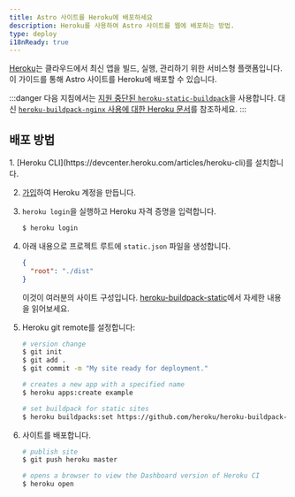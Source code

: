 ```yaml
---
title: Astro 사이트를 Heroku에 배포하세요
description: Heroku를 사용하여 Astro 사이트를 웹에 배포하는 방법.
type: deploy
i18nReady: true
---
```


[Heroku](https://www.heroku.com/)는 클라우드에서 최신 앱을 빌드, 실행, 관리하기 위한 서비스형 플랫폼입니다. 이 가이드를 통해 Astro 사이트를 Heroku에 배포할 수 있습니다.

:::danger
다음 지침에서는 [지원 중단된 `heroku-static-buildpack`](https://github.com/heroku/heroku-buildpack-static#warning-heroku-buildpack-static-is-deprecated)을 사용합니다. 대신 [`heroku-buildpack-nginx` 사용에 대한 Heroku 문서](https://github.com/dokku/heroku-buildpack-nginx)를 참조하세요.
:::

## 배포 방법

<Steps>
1. [Heroku CLI](https://devcenter.heroku.com/articles/heroku-cli)를 설치합니다.

2. [가입](https://signup.heroku.com/)하여 Heroku 계정을 만듭니다.

3. `heroku login`을 실행하고 Heroku 자격 증명을 입력합니다.

   ```bash
   $ heroku login
   ```

4. 아래 내용으로 프로젝트 루트에 `static.json` 파일을 생성합니다.

   ```json title="static.json"
   {
     "root": "./dist"
   }
   ```

   이것이 여러분의 사이트 구성입니다. [heroku-buildpack-static](https://github.com/heroku/heroku-buildpack-static)에서 자세한 내용을 읽어보세요.

5. Heroku git remote를 설정합니다:

   ```bash
   # version change
   $ git init
   $ git add .
   $ git commit -m "My site ready for deployment."

   # creates a new app with a specified name
   $ heroku apps:create example

   # set buildpack for static sites
   $ heroku buildpacks:set https://github.com/heroku/heroku-buildpack-static.git
   ```

6. 사이트를 배포합니다.

   ```bash
   # publish site
   $ git push heroku master

   # opens a browser to view the Dashboard version of Heroku CI
   $ heroku open
   ```
</Steps>